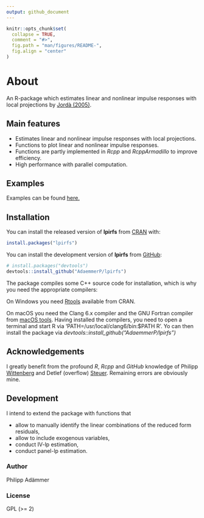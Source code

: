 ```yaml
---
output: github_document
---
```


<!-- README.md is generated from README.Rmd. Please edit that file -->

<!-- # lpirfs [![CRAN Version](https://www.r-pkg.org/badges/version/lpirfs)](https://CRAN.R-project.org/package=lpirfs)   -->
<!-- [![Downloads](https://cranlogs.r-pkg.org/badges/lpirfs)](https://CRAN.R-project.org/package=lpirfs)  -->
<!-- [![Total Downloads](https://cranlogs.r-pkg.org/badges/grand-total/lpirfs?color=orange)](https://CRAN.R-project.org/package=lpirfs)  -->
<!-- [![Build Status](https://travis-ci.com/AdaemmerP/lpirfs.svg)](https://travis-ci.com/AdaemmerP/lpirfs)   -->
<!-- [![Coverage Status](https://codecov.io/gh/adaemmerp/lpirfs/graph/badge.svg)](https://codecov.io/github/adaemmerp/lpirfs?branch=master)   -->

```r
knitr::opts_chunk$set(
  collapse = TRUE,
  comment = "#>",
  fig.path = "man/figures/README-",
  fig.align = "center"
)
```


# About
An R-package which estimates linear and nonlinear impulse responses
with local projections by [Jordà (2005)](https://www.aeaweb.org/articles?id=10.1257/0002828053828518).

## Main features

- Estimates linear and nonlinear impulse responses with local projections.
- Functions to plot linear and nonlinear impulse responses.
- Functions are partly implemented in *Rcpp* and *RcppArmadillo* to improve efficiency.
- High performance with parallel computation.



## Examples
Examples can be found [here.](https://adaemmerp.github.io/lpirfs/README_docs.html)


## Installation

You can install the released version of **lpirfs** from [CRAN](https://CRAN.R-project.org) with:

``` r
install.packages("lpirfs")
```

You can install the development version of **lpirfs** from [GitHub](https://github.com/):

``` r
# install.packages("devtools")
devtools::install_github("AdaemmerP/lpirfs")
```

The package compiles some C++ source code for installation, which is why you need the appropriate compilers:

On Windows you need [Rtools](https://cran.r-project.org/bin/windows/Rtools/) available from CRAN. 

On macOS you need the Clang 6.x compiler and the GNU Fortran compiler from [macOS tools](https://cran.r-project.org/bin/macosx/tools/).
Having installed the compilers, you need to open a terminal and start R via 'PATH=/usr/local/clang6/bin:$PATH R'. 
Yo can then install the package via *devtools::install_github("AdaemmerP/lpirfs")*


## Acknowledgements
I greatly benefit from the profound *R*, *Rcpp* and *GitHub* knowledge of Philipp [Wittenberg](https://github.com/wittenberg) and Detlef (overflow) [Steuer](https://github.com/dsteuer). Remaining errors are obviously mine. 

## Development
I intend to extend the package with functions that

* allow to manually identify the linear combinations of the reduced form residuals,
* allow to include exogenous variables,
* conduct IV-lp estimation,
* conduct panel-lp estimation.


### Author
Philipp Adämmer

### License

GPL (>= 2)
